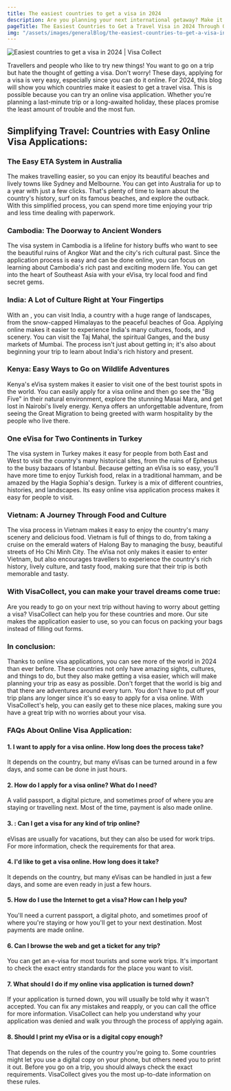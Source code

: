 ```yaml
---
title: The easiest countries to get a visa in 2024
description: Are you planning your next international getaway? Make it stress-free by exploring the easiest countries to get visas in 2024 with Visa Collect
pageTitle: The Easiest Countries to Get a Travel Visa in 2024 Through Online Visa Applications
img: "/assets/images/generalBlog/the-easiest-countries-to-get-a-visa-in-2024.webp"
---
```


<BlogContentHero className="mt-0">
    <img
        src="/assets/images/generalBlog/the-easiest-countries-to-get-a-visa-in-2024.webp"
        alt="Easiest countries to get a visa in 2024 | Visa Collect"
    />
</BlogContentHero>

Travellers and people who like to try new things! You want to go on a trip but hate the thought of getting a visa. Don't worry! These days, applying for a visa is very easy, especially since you can do it online. For 2024, this blog will show you which countries make it easiest to get a travel visa. This is possible because you can try an online visa application. Whether you're planning a last-minute trip or a long-awaited holiday, these places promise the least amount of trouble and the most fun.

## Simplifying Travel: Countries with Easy Online Visa Applications:

### The Easy ETA System in Australia

The <LinkText href="/au" text="Electronic Travel Authorization (ETA) in Australia"/> makes travelling easier, so you can enjoy its beautiful beaches and lively towns like Sydney and Melbourne. You can get into Australia for up to a year with just a few clicks. That's plenty of time to learn about the country's history, surf on its famous beaches, and explore the outback. With this simplified process, you can spend more time enjoying your trip and less time dealing with paperwork.

### Cambodia: The Doorway to Ancient Wonders

The visa system in Cambodia is a lifeline for history buffs who want to see the beautiful ruins of Angkor Wat and the city's rich cultural past. Since the application process is easy and can be done online, you can focus on learning about Cambodia's rich past and exciting modern life. You can get into the heart of Southeast Asia with your eVisa, try local food and find secret gems.

### India: A Lot of Culture Right at Your Fingertips

With an <LinkText href="/in" text="Indian eVisa"/> , you can visit India, a country with a huge range of landscapes, from the snow-capped Himalayas to the peaceful beaches of Goa. Applying online makes it easier to experience India's many cultures, foods, and scenery. You can visit the Taj Mahal, the spiritual Ganges, and the busy markets of Mumbai. The process isn't just about getting in; it's also about beginning your trip to learn about India's rich history and present.

### Kenya: Easy Ways to Go on Wildlife Adventures

Kenya's eVisa system makes it easier to visit one of the best tourist spots in the world. You can easily apply for a visa online and then go see the "Big Five" in their natural environment, explore the stunning Masai Mara, and get lost in Nairobi's lively energy. Kenya offers an unforgettable adventure, from seeing the Great Migration to being greeted with warm hospitality by the people who live there.

### One eVisa for Two Continents in Turkey

The visa system in Turkey makes it easy for people from both East and West to visit the country's many historical sites, from the ruins of Ephesus to the busy bazaars of Istanbul. Because getting an eVisa is so easy, you'll have more time to enjoy Turkish food, relax in a traditional hammam, and be amazed by the Hagia Sophia's design. Turkey is a mix of different countries, histories, and landscapes. Its easy online visa application process makes it easy for people to visit.

### Vietnam: A Journey Through Food and Culture

The visa process in Vietnam makes it easy to enjoy the country's many scenery and delicious food. Vietnam is full of things to do, from taking a cruise on the emerald waters of Halong Bay to managing the busy, beautiful streets of Ho Chi Minh City. The eVisa not only makes it easier to enter Vietnam, but also encourages travellers to experience the country's rich history, lively culture, and tasty food, making sure that their trip is both memorable and tasty.

### With VisaCollect, you can make your travel dreams come true:

Are you ready to go on your next trip without having to worry about getting a visa? VisaCollect can help you <LinkText href="/" text="apply for visa online"/> for these countries and more. Our site makes the application easier to use, so you can focus on packing your bags instead of filling out forms.

### In conclusion:

Thanks to online visa applications, you can see more of the world in 2024 than ever before. These countries not only have amazing sights, cultures, and things to do, but they also make getting a visa easier, which will make planning your trip as easy as possible. Don't forget that the world is big and that there are adventures around every turn. You don't have to put off your trip plans any longer since it's so easy to apply for a visa online. With VisaCollect's help, you can easily get to these nice places, making sure you have a great trip with no worries about your visa.

### FAQs About Online Visa Application:

#### 1. I want to apply for a visa online. How long does the process take?

It depends on the country, but many eVisas can be turned around in a few days, and some can be done in just hours.

#### 2. How do I apply for a visa online? What do I need?

A valid passport, a digital picture, and sometimes proof of where you are staying or travelling next. Most of the time, payment is also made online.

#### 3. : Can I get a visa for any kind of trip online?

eVisas are usually for vacations, but they can also be used for work trips. For more information, check the requirements for that area.

#### 4. I'd like to get a visa online. How long does it take?

It depends on the country, but many eVisas can be handled in just a few days, and some are even ready in just a few hours.

#### 5. How do I use the Internet to get a visa? How can I help you?

You'll need a current passport, a digital photo, and sometimes proof of where you're staying or how you'll get to your next destination. Most payments are made online.

#### 6. Can I browse the web and get a ticket for any trip?

You can get an e-visa for most tourists and some work trips. It's important to check the exact entry standards for the place you want to visit.

#### 7. What should I do if my online visa application is turned down?

If your application is turned down, you will usually be told why it wasn't accepted. You can fix any mistakes and reapply, or you can call the office for more information. VisaCollect can help you understand why your application was denied and walk you through the process of applying again.

#### 8. Should I print my eVisa or is a digital copy enough?

That depends on the rules of the country you're going to. Some countries might let you use a digital copy on your phone, but others need you to print it out. Before you go on a trip, you should always check the exact requirements. VisaCollect gives you the most up-to-date information on these rules.
